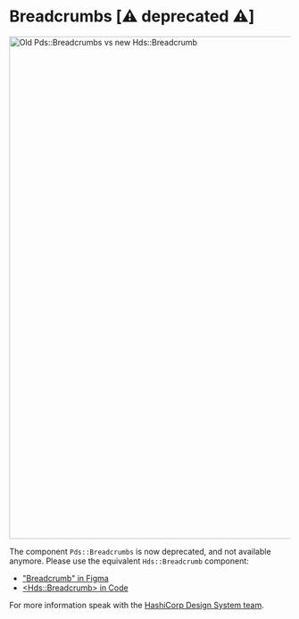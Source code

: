 
<Meta title="Deprecated / Breadcrumbs (Deprecated)" />

# Breadcrumbs [⚠️ deprecated ⚠️]

<img alt="Old Pds::Breadcrumbs vs new Hds::Breadcrumb" src={ImageFile} width="900" />

The component `Pds::Breadcrumbs` is now deprecated, and not available anymore. Please use the equivalent `Hds::Breadcrumb` component:
- ["Breadcrumb" in Figma](https://www.figma.com/file/noyY6dUMDYjmySpHcMjhkN/HDS-Product---Components?node-id=2989%3A7660)
- [&lt;Hds::Breadcrumb&gt; in Code](https://helios.hashicorp.design/components/breadcrumb)

For more information speak with the [HashiCorp Design System team](https://hashicorp.slack.com/archives/C7KTUHNUS).